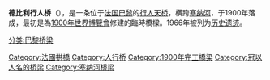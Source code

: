 {{coord|48|51|45.56|N|02|17|48.68|E|region:FR_type:landmark|display=title}}
{{Infobox_Bridge
|bridge_name=德比利行人桥
|image=Passerelle Debilly, Paris 5 November 2019.jpg
|caption=
|official_name=Passerelle Debilly
|carries=[[行人|行人]]
|crosses=[[塞纳河|塞纳河]]
|locale=[[法国|法国]][[巴黎|巴黎]]
|maint=巴黎市政府
|id=
|design= [[拱橋|拱橋]]
|mainspan= 
|length= 125 m (410 ft)
|width= 8 m (26 ft)
|height=
|clearance= 
|below= 
|traffic=
|open=1900年
|closed=
|toll=
|map_cue=
|map_image=
|map_text=
|map_width=
|coordinates= {{coord|48|51|47|N|02|17|47|E}}
|lat=
|long=
| downstream = [[耶拿桥|耶拿桥]]
| upstream = [[阿尔玛桥|阿尔玛桥]]
}}

'''德比利行人桥'''（{{lang-fr|Passerelle Debilly}}），是一条位于[[法国|法国]][[巴黎|巴黎]]的[[行人天桥|行人天桥]]，横跨[[塞纳河|塞纳河]]，于1900年落成，最初是為[[1900年世界博覽會|1900年世界博覽會]]修建的臨時橋樑。1966年被列为[[历史遗迹_(法国)|历史遗迹]]。

[[分类:巴黎桥梁|分类:巴黎桥梁]]
[[Category:法國拱橋|Category:法國拱橋]]
[[Category:人行桥|Category:人行桥]]
[[Category:1900年完工橋梁|Category:1900年完工橋梁]]
[[Category:冠以人名的桥梁|Category:冠以人名的桥梁]]
[[Category:塞纳河桥梁|Category:塞纳河桥梁]]